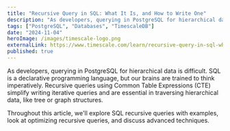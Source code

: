 ```yaml
---
title: "Recursive Query in SQL: What It Is, and How to Write One"
description: "As developers, querying in PostgreSQL for hierarchical data is difficult. SQL is a declarative programming language, but our brains are trained to think imperatively. Recursive queries using Common Table Expressions (CTE) simplify writing iterative queries and are essential in traversing hierarchical data, like tree or graph structures."
tags: ["PostgreSQL", "Databases", "TimescaleDB"]
date: "2024-11-04"
heroImage: /images/timescale-logo.png
externalLink: https://www.timescale.com/learn/recursive-query-in-sql-what-it-is-and-how-to-write-one
published: true
---
```


As developers, querying in PostgreSQL for hierarchical data is difficult. SQL is a declarative programming language, but our brains are trained to think imperatively. Recursive queries using Common Table Expressions (CTE) simplify writing iterative queries and are essential in traversing hierarchical data, like tree or graph structures.

Throughout this article, we'll explore SQL recursive queries with examples, look at optimizing recursive queries, and discuss advanced techniques.
